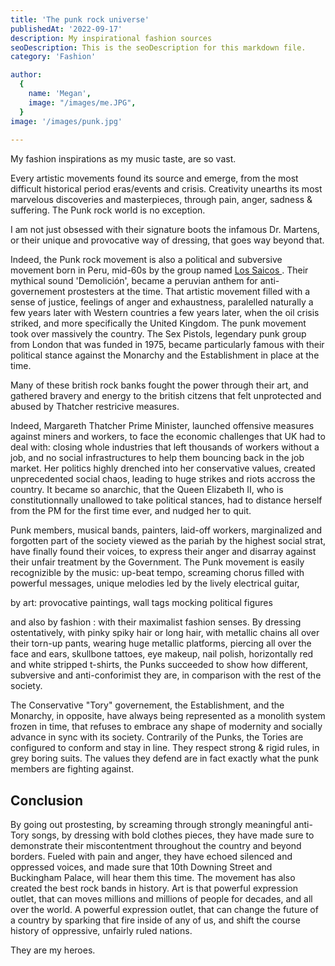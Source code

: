 ```yaml
---
title: 'The punk rock universe'
publishedAt: '2022-09-17'
description: My inspirational fashion sources
seoDescription: This is the seoDescription for this markdown file.
category: 'Fashion'

author:
  {
    name: 'Megan',
    image: "/images/me.JPG",
  }
image: '/images/punk.jpg'
  
---
```


My fashion inspirations as my music taste, are so vast. 

Every artistic movements found its source and emerge, from the most difficult historical period eras/events and crisis. Creativity unearths its most marvelous discoveries and masterpieces, through pain, anger, sadness & suffering. 
The Punk rock world is no exception. 

I am not just obsessed with their signature boots the infamous Dr. Martens, or their unique and provocative way of dressing, that goes way beyond that. 

Indeed, the Punk rock movement is also a political and subversive movement born in Peru, 
mid-60s by the group named <a href="https://en.wikipedia.org/wiki/Los_Saicos" > Los Saicos </a>. Their mythical sound 'Demolición', became a peruvian anthem for anti-governement prostesters at the time. 
That artistic movement filled with a sense of justice, feelings of anger and exhaustness, paralelled naturally a few  years later with Western countries a few years later, when the oil crisis striked, and more specifically the United Kingdom. 
The punk movement took over massively the country. The Sex Pistols, legendary punk group from London that was funded in 1975, became particularly famous with their political stance against the Monarchy and the Establishment in place at the time. 

Many of these british rock banks fought the power through their art, and gathered bravery and energy to the british citzens that felt unprotected and abused by Thatcher restricive measures.

Indeed, Margareth Thatcher Prime Minister, launched offensive measures against miners and workers, to face the economic challenges that UK had to deal with: closing whole industries that left thousands of workers without a job, and 
no social infrastructures to help them bouncing back in the job market. Her politics highly drenched into her conservative values, created unprecedented social chaos, leading to huge strikes and riots accross the country. It became so anarchic, that the Queen Elizabeth II, who is constitutionnally unallowed to take political stances, 
had to distance herself from the PM for the first time ever, and nudged her to quit.

Punk members, musical bands, painters, laid-off workers, marginalized and forgotten part of the society viewed as the pariah by the highest social strat, have finally found their voices, to express their anger and disarray against their unfair treatment by the Government. 
The Punk movement is easily recognizible by the music: up-beat tempo, screaming chorus filled with powerful messages, unique melodies led by the lively electrical guitar,

by art: provocative paintings, wall tags mocking political figures

and also by fashion : with their maximalist fashion senses. By dressing ostentatively, with pinky spiky hair or long hair, with metallic chains all over their torn-up pants, wearing huge metallic platforms, piercing all over the face and ears, skullbone tattoes, eye makeup, nail polish, horizontally red and white stripped t-shirts, the Punks succeeded to show how different, subversive and anti-conforimist they are, in comparison with the rest of the society. 

The Conservative "Tory" governement, the Establishment, and the Monarchy, in opposite, have always being represented as a monolith system frozen in time, that refuses to embrace any shape of modernity and socially advance in sync with its society. Contrarily of the Punks, the Tories are configured to conform and stay in line. They respect strong & rigid rules, in grey boring suits. The values they defend are in fact exactly what the punk members are fighting against.


## Conclusion

By going out prostesting, by screaming through strongly meaningful anti-Tory songs, by dressing with bold clothes pieces, they have made sure to demonstrate their miscontentment throughout the country and beyond borders. Fueled with pain and anger, they have echoed silenced and oppressed voices, and made sure that 10th Downing Street and Buckingham Palace, will hear them this time. 
The movement has also created the best rock bands in history. Art is that powerful expression outlet, that can moves millions and millions of people for decades, and all over the world. A powerful expression outlet, that can change the future of a country by sparking that fire inside of any of us, and shift the course history of oppressive, unfairly ruled nations.

They are my heroes.

